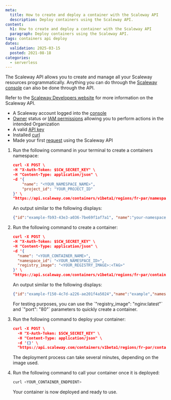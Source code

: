 ```yaml
---
meta:
  title: How to create and deploy a container with the Scaleway API
  description: Deploy containers using the Scaleway API.
content:
  h1: How to create and deploy a container with the Scaleway API
  paragraph: Deploy containers using the Scaleway API.
tags: containers api deploy
dates:
  validation: 2025-03-15
  posted: 2021-08-18
categories:
  - serverless
---
```



The Scaleway API allows you to create and manage all your Scaleway resources programmatically. Anything you can do through the [Scaleway console](https://www.console.scaleway.com) can also be done through the API.

Refer to the [Scaleway Developers website](https://www.scaleway.com/en/developers/api/) for more information on the Scaleway API.

<Requirements />

- A Scaleway account logged into the [console](https://console.scaleway.com)
- [Owner](/iam/concepts/#owner) status or [IAM permissions](/iam/concepts/#permission) allowing you to perform actions in the intended Organization
- A valid [API key](/iam/how-to/create-api-keys/)
- Installed [curl](https://curl.se/download.html)
- Made your first [request](https://www.scaleway.com/en/developers/api/#quickstart:-first-request) using the Scaleway API

1. Run the following command in your terminal to create a containers namespace:

    ```json
    curl -X POST \
    -H "X-Auth-Token: $SCW_SECRET_KEY" \
    -H "Content-Type: application/json" \
    -d '{
        "name": "<YOUR_NAMESPACE_NAME>",
        "project_id": "YOUR_PROJECT_ID"
    }' \
    "https://api.scaleway.com/containers/v1beta1/regions/fr-par/namespaces"
    ```

    An output similar to the following displays:

    ```json
    {"id":"example-fb93-43e3-a036-7be69f1af7a1", "name":"your-namespace-name", "environment_variables":{}, "organization_id":"example-776f-4f65-a41e-6c5fc58b4076", "project_id":"example-c162-43f7-bb3e-1182e6f12342", "status":"pending", "registry_namespace_id":"", "error_message":null, "registry_endpoint":"", "description":"", "secret_environment_variables":[], "region":"fr-par"}%  
    ```

2. Run the following command to create a container:

    ```json
    curl -X POST \
    -H "X-Auth-Token: $SCW_SECRET_KEY" \
    -H "Content-Type: application/json" \
    -d '{
      "name": "<YOUR_CONTAINER_NAME>",
      "namespace_id": "<YOUR_NAMESPACE_ID>",
      "registry_image": "<YOUR_REGISTRY_IMAGE>:<TAG>"
    }' \
    "https://api.scaleway.com/containers/v1beta1/regions/fr-par/containers"
    ```

    An output similar to the following displays:

    ```json
    {"id":"example-f150-4c7d-a226-ae201f4a5024","name":"example","namespace_id":"example-50e9-4553-afa0-3b0e6bac0d19","status":"created","environment_variables":{},"min_scale":0,"max_scale":5,"memory_limit":2048,"cpu_limit":1000,"timeout":"300s","error_message":null,"privacy":"public","description":"","registry_image":"rg.fr-par.scw.cloud/funcscwexample/example_image:latest","max_concurrency":50,"domain_name":"funcscwexample.functions.fnc.fr-par.scw.cloud","protocol":"http1","port":8080,"secret_environment_variables":[],"http_option":"enabled","sandbox":"v2","local_storage_limit":1000,"scaling_option":{"concurrent_requests_threshold":50},"created_at":"2025-03-13T14:53:49.753864618Z","updated_at":"2025-03-13T14:53:49.753864618Z","ready_at":null,"health_check":{"failure_threshold":30,"interval":"10s","tcp":{}},"region":"fr-par"}
    ```

    <Message type="note">
      For testing purposes, you can use the `"registry_image": "nginx:latest"` and `"port": "80"` parameters to quickly create a container.
    </Message>

3. Run the following command to deploy your container:

    ```json
    curl -X POST \
      -H "X-Auth-Token: $SCW_SECRET_KEY" \
      -H "Content-Type: application/json" \
      -d '{}' \
      "https://api.scaleway.com/containers/v1beta1/regions/fr-par/containers/<YOUR_CONTAINER_ID>/deploy"
    ```
    The deployment process can take several minutes, depending on the image used.
4. Run the following command to call your container once it is deployed:

    ```bash
    curl <YOUR_CONTAINER_ENDPOINT>
    ```

    Your container is now deployed and ready to use.